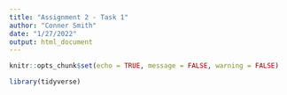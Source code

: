 ```yaml
---
title: "Assignment 2 - Task 1"
author: "Conner Smith"
date: "1/27/2022"
output: html_document
---
```


```r
knitr::opts_chunk$set(echo = TRUE, message = FALSE, warning = FALSE)

library(tidyverse)
```
